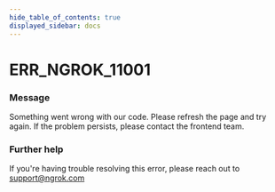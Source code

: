 ```yaml
---
hide_table_of_contents: true
displayed_sidebar: docs
---
```



# ERR_NGROK_11001

### Message

Something went wrong with our code. Please refresh the page and try again. If the problem persists, please contact the frontend team.

### Further help

If you're having trouble resolving this error, please reach out to [support@ngrok.com](mailto:support@ngrok.com?subject=Help%20with%20ERR_NGROK_11001)

<ErrorDetails error="err_ngrok_11001" />
